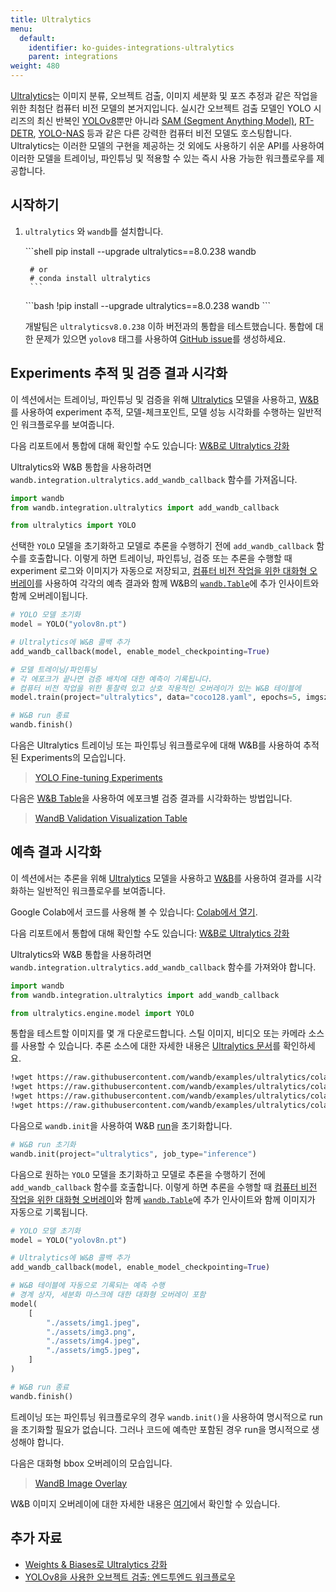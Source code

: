 ```yaml
---
title: Ultralytics
menu:
  default:
    identifier: ko-guides-integrations-ultralytics
    parent: integrations
weight: 480
---
```


<Card title="Try in Colab" href="https://colab.research.google.com/github/wandb/examples/blob/master/colabs/ultralytics/01_train_val.ipynb" icon="python"/>

[Ultralytics](https://github.com/ultralytics/ultralytics)는 이미지 분류, 오브젝트 검출, 이미지 세분화 및 포즈 추정과 같은 작업을 위한 최첨단 컴퓨터 비전 모델의 본거지입니다. 실시간 오브젝트 검출 모델인 YOLO 시리즈의 최신 반복인 [YOLOv8](https://docs.ultralytics.com/models/yolov8/)뿐만 아니라 [SAM (Segment Anything Model)](https://docs.ultralytics.com/models/sam/#introduction-to-sam-the-segment-anything-model), [RT-DETR](https://docs.ultralytics.com/models/rtdetr/), [YOLO-NAS](https://docs.ultralytics.com/models/yolo-nas/) 등과 같은 다른 강력한 컴퓨터 비전 모델도 호스팅합니다. Ultralytics는 이러한 모델의 구현을 제공하는 것 외에도 사용하기 쉬운 API를 사용하여 이러한 모델을 트레이닝, 파인튜닝 및 적용할 수 있는 즉시 사용 가능한 워크플로우를 제공합니다.

## 시작하기

1. `ultralytics` 와 `wandb`를 설치합니다.

    <Tabs>
    <Tab title="커맨드 라인">
    ```shell
        pip install --upgrade ultralytics==8.0.238 wandb

        # or
        # conda install ultralytics
        ```
    </Tab>
    <Tab title="노트북">
    ```bash
        !pip install --upgrade ultralytics==8.0.238 wandb
        ```
    </Tab>
    </Tabs>

    개발팀은 `ultralyticsv8.0.238` 이하 버전과의 통합을 테스트했습니다. 통합에 대한 문제가 있으면 `yolov8` 태그를 사용하여 [GitHub issue](https://github.com/wandb/wandb/issues/new?template=sdk-bug.yml)를 생성하세요.

## Experiments 추적 및 검증 결과 시각화

<Card title="Try in Colab" href="https://colab.research.google.com/github/wandb/examples/blob/master/colabs/ultralytics/01_train_val.ipynb" icon="python"/>

이 섹션에서는 트레이닝, 파인튜닝 및 검증을 위해 [Ultralytics](https://docs.ultralytics.com/modes/predict/) 모델을 사용하고, [W&B](https://wandb.ai/site)를 사용하여 experiment 추적, 모델-체크포인트, 모델 성능 시각화를 수행하는 일반적인 워크플로우를 보여줍니다.

다음 리포트에서 통합에 대해 확인할 수도 있습니다: [W&B로 Ultralytics 강화](https://wandb.ai/geekyrakshit/ultralytics/reports/Supercharging-Ultralytics-with-Weights-Biases--Vmlldzo0OTMyMDI4)

Ultralytics와 W&B 통합을 사용하려면 `wandb.integration.ultralytics.add_wandb_callback` 함수를 가져옵니다.

```python
import wandb
from wandb.integration.ultralytics import add_wandb_callback

from ultralytics import YOLO
```

선택한 `YOLO` 모델을 초기화하고 모델로 추론을 수행하기 전에 `add_wandb_callback` 함수를 호출합니다. 이렇게 하면 트레이닝, 파인튜닝, 검증 또는 추론을 수행할 때 experiment 로그와 이미지가 자동으로 저장되고, [컴퓨터 비전 작업을 위한 대화형 오버레이](/ko/guides/models/track/log/media#image-overlays-in-tables)를 사용하여 각각의 예측 결과와 함께 W&B의 [`wandb.Table`](/ko/guides/models/tables/)에 추가 인사이트와 함께 오버레이됩니다.

```python
# YOLO 모델 초기화
model = YOLO("yolov8n.pt")

# Ultralytics에 W&B 콜백 추가
add_wandb_callback(model, enable_model_checkpointing=True)

# 모델 트레이닝/파인튜닝
# 각 에포크가 끝나면 검증 배치에 대한 예측이 기록됩니다.
# 컴퓨터 비전 작업을 위한 통찰력 있고 상호 작용적인 오버레이가 있는 W&B 테이블에
model.train(project="ultralytics", data="coco128.yaml", epochs=5, imgsz=640)

# W&B run 종료
wandb.finish()
```

다음은 Ultralytics 트레이닝 또는 파인튜닝 워크플로우에 대해 W&B를 사용하여 추적된 Experiments의 모습입니다.

<blockquote class="imgur-embed-pub" lang="en" data-id="a/TB76U9O"  ><a href="https://imgur.com/a/TB76U9O">YOLO Fine-tuning Experiments</a></blockquote><script async src="https://s.imgur.com/min/embed.js" charset="utf-8"></script>

다음은 [W&B Table](/ko/guides/models/tables/)을 사용하여 에포크별 검증 결과를 시각화하는 방법입니다.

<blockquote class="imgur-embed-pub" lang="en" data-id="a/kU5h7W4"  ><a href="https://imgur.com/a/kU5h7W4">WandB Validation Visualization Table</a></blockquote><script async src="https://s.imgur.com/min/embed.js" charset="utf-8"></script>

## 예측 결과 시각화

<Card title="Try in Colab" href="https://colab.research.google.com/github/wandb/examples/blob/master/colabs/ultralytics/00_inference.ipynb" icon="python"/>

이 섹션에서는 추론을 위해 [Ultralytics](https://docs.ultralytics.com/modes/predict/) 모델을 사용하고 [W&B](https://wandb.ai/site)를 사용하여 결과를 시각화하는 일반적인 워크플로우를 보여줍니다.

Google Colab에서 코드를 사용해 볼 수 있습니다: [Colab에서 열기](http://wandb.me/ultralytics-inference).

다음 리포트에서 통합에 대해 확인할 수도 있습니다: [W&B로 Ultralytics 강화](https://wandb.ai/geekyrakshit/ultralytics/reports/Supercharging-Ultralytics-with-Weights-Biases--Vmlldzo0OTMyMDI4)

Ultralytics와 W&B 통합을 사용하려면 `wandb.integration.ultralytics.add_wandb_callback` 함수를 가져와야 합니다.

```python
import wandb
from wandb.integration.ultralytics import add_wandb_callback

from ultralytics.engine.model import YOLO
```

통합을 테스트할 이미지를 몇 개 다운로드합니다. 스틸 이미지, 비디오 또는 카메라 소스를 사용할 수 있습니다. 추론 소스에 대한 자세한 내용은 [Ultralytics 문서](https://docs.ultralytics.com/modes/predict/)를 확인하세요.

```bash
!wget https://raw.githubusercontent.com/wandb/examples/ultralytics/colabs/ultralytics/assets/img1.png
!wget https://raw.githubusercontent.com/wandb/examples/ultralytics/colabs/ultralytics/assets/img2.png
!wget https://raw.githubusercontent.com/wandb/examples/ultralytics/colabs/ultralytics/assets/img4.png
!wget https://raw.githubusercontent.com/wandb/examples/ultralytics/colabs/ultralytics/assets/img5.png
```

다음으로 `wandb.init`을 사용하여 W&B [run](/ko/guides/models/track/runs/)을 초기화합니다.

```python
# W&B run 초기화
wandb.init(project="ultralytics", job_type="inference")
```

다음으로 원하는 `YOLO` 모델을 초기화하고 모델로 추론을 수행하기 전에 `add_wandb_callback` 함수를 호출합니다. 이렇게 하면 추론을 수행할 때 [컴퓨터 비전 작업을 위한 대화형 오버레이](/ko/guides/models/track/log/media#image-overlays-in-tables)와 함께 [`wandb.Table`](/ko/guides/models/tables/)에 추가 인사이트와 함께 이미지가 자동으로 기록됩니다.

```python
# YOLO 모델 초기화
model = YOLO("yolov8n.pt")

# Ultralytics에 W&B 콜백 추가
add_wandb_callback(model, enable_model_checkpointing=True)

# W&B 테이블에 자동으로 기록되는 예측 수행
# 경계 상자, 세분화 마스크에 대한 대화형 오버레이 포함
model(
    [
        "./assets/img1.jpeg",
        "./assets/img3.png",
        "./assets/img4.jpeg",
        "./assets/img5.jpeg",
    ]
)

# W&B run 종료
wandb.finish()
```

트레이닝 또는 파인튜닝 워크플로우의 경우 `wandb.init()`을 사용하여 명시적으로 run을 초기화할 필요가 없습니다. 그러나 코드에 예측만 포함된 경우 run을 명시적으로 생성해야 합니다.

다음은 대화형 bbox 오버레이의 모습입니다.

<blockquote class="imgur-embed-pub" lang="en" data-id="a/UTSiufs"  ><a href="https://imgur.com/a/UTSiufs">WandB Image Overlay</a></blockquote><script async src="https://s.imgur.com/min/embed.js" charset="utf-8"></script>

W&B 이미지 오버레이에 대한 자세한 내용은 [여기](/ko/guides/models/track/log/media#image-overlays)에서 확인할 수 있습니다.

## 추가 자료

* [Weights & Biases로 Ultralytics 강화](https://wandb.ai/geekyrakshit/ultralytics/reports/Supercharging-Ultralytics-with-Weights-Biases--Vmlldzo0OTMyMDI4)
* [YOLOv8을 사용한 오브젝트 검출: 엔드투엔드 워크플로우](https://wandb.ai/reviewco/object-detection-bdd/reports/Object-Detection-using-YOLOv8-An-End-to-End-Workflow--Vmlldzo1NTAyMDQ1)
